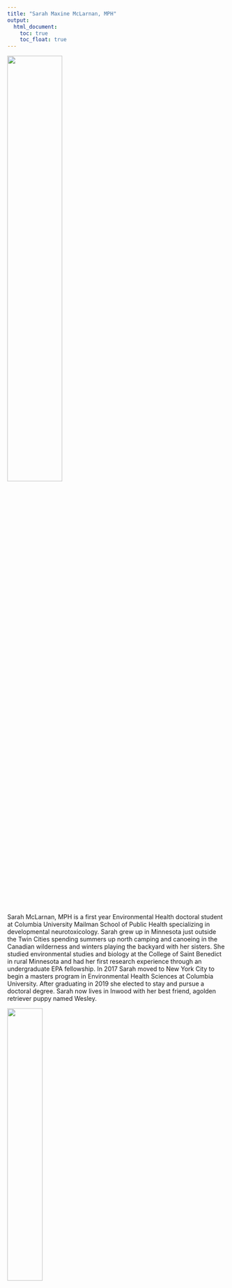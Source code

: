 ```yaml
---
title: "Sarah Maxine McLarnan, MPH"
output: 
  html_document:
    toc: true
    toc_float: true
---
```


<img src="headshot.jpg" style="width:50%">

Sarah McLarnan, MPH is a first year Environmental Health doctoral student at Columbia University Mailman School of Public Health specializing in developmental neurotoxicology. Sarah grew up in Minnesota just outside the Twin Cities spending summers up north camping and canoeing in the Canadian wilderness and winters playing the backyard with her sisters. She studied environmental studies and biology at the College of Saint Benedict in rural Minnesota and had her first research experience through an undergraduate EPA fellowship. In 2017 Sarah moved to New York City to begin a masters program in Environmental Health Sciences at Columbia University. After graduating in 2019 she elected to stay and pursue a doctoral degree. Sarah now lives in Inwood with her best friend, agolden retriever puppy named Wesley. 

<img src="wes1.jpg" style="width:40%">   